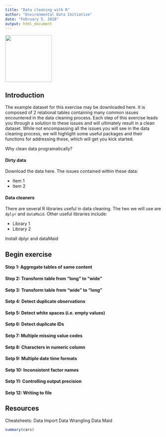 ```yaml
---
title: "Data cleaning with R"
author: "Environmental Data Initiative"
date: "February 5, 2018"
output: html_document
---
```


<div align="left">
<img src="cropped-edi-logo-svg.png" width=150>
</div>

## Introduction

The example dataset for this exercise may be downloaded here. It is composed of 2 relational tables containing many common issues encountered in the data cleaning process. Each step of this exercise leads you through a solution to these issues and will ultimately result in a clean dataset. While not encompassing all the issues you will see in the data cleaning process, we will highlight some useful packages and their functions for addressing these, which will get you kick started.

Why clean data programatically?

#### Dirty data

Download the data here. The issues contained within these data:

* Item 1
* Item 2

#### Data cleaners

There are several R libraries useful in data cleaning. The two we will use are `dplyr` and `dataMaid`. Other useful libraries include:

* Library 1
* Library 2

Install dplyr and dataMaid

## Begin exercise

#### Step 1: Aggregate tables of same content

#### Step 2: Transform table from "long" to "wide"

#### Setp 3: Transform table from "wide" to "long"

#### Setp 4: Detect duplicate observations

#### Setp 5: Detect white spaces (i.e. empty values)

#### Setp 6: Detect duplicate IDs

#### Setp 7: Multiple missing value codes

#### Setp 8: Characters in numeric column

#### Setp 9: Multiple date time formats

#### Setp 10: Inconsistent factor names 

#### Setp 11: Controlling output precision

#### Setp 12: Writing to file

## Resources

Cheatsheets:
Data Import
Data Wrangling
Data Maid







```r
summary(cars)
```

